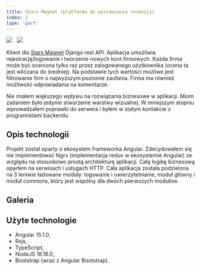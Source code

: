```yaml
---
title: Stars Magnet (platforma do wystawiania recenzji)
index: 2
type: 'part'
---
```



[![](<https://img.shields.io/badge/github-klient%20(Angular)-3178c6?style=for-the-badge&logo=github>)](https://github.com/milosz08/stars-magnet-client) &nbsp;
[![](<https://img.shields.io/badge/github-serwer%20(Python)-3572A5?style=for-the-badge&logo=github>)](https://github.com/Lettulouz/StarsMagnet) &nbsp;

Klient dla [Stars Magnet](https://github.com/Lettulouz/StarsMagnet) Django rest API. Aplikacja umożliwia
rejestrację/logowanie i tworzenie nowych kont firmowych. Każda firma może być oceniona tylko raz przez zalogowanego
użytkownika (ocena ta jest wliczana do średniej). Na podstawie tych wartości możliwe jest filtrowanie firm o najwyższym
poziomie zaufania. Firma ma również możliwość odpowiadania na komentarze.

Nie miałem większego wpływu na rozwiązania biznesowe w aplikacji. Moim zadaniem było jedynie stworzenie warstwy wizualnej.
W mniejszym stopniu wprowadzałem poprawki do serwera i byłem w stałym kontakcie z programistami backendu.

## Opis technologii

Projekt został oparty o ekosystem frameworka Angular. Zdecydowałem się nie implementować Ngrx (implementacja redux w
ekosystemie Angular) ze względu na stosunkowo prostą architekturę aplikacji. Całą logikę biznesową oparłem na serwisach i
usługach HTTP. Cała aplikacja została podzielona na 3 leniwie ładowane moduły: logowanie i uwierzytelnianie, moduł główny
i moduł commons, który jest wspólny dla dwóch pierwszych modułów.

## Galeria

<Gallery />

## Użyte technologie

- Angular 15.1.0,
- Rxjs,
- TypeScript,
- NodeJS 18.16.0,
- Bootstrap (wraz z Angular Bootstrap).
